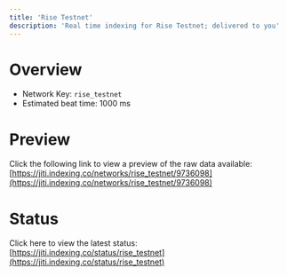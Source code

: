 ```yaml
---
title: 'Rise Testnet'
description: 'Real time indexing for Rise Testnet; delivered to you'
---
```


# Overview
- Network Key: `rise_testnet`
- Estimated beat time: 1000 ms

# Preview
Click the following link to view a preview of the raw data available: [https://jiti.indexing.co/networks/rise_testnet/9736098](https://jiti.indexing.co/networks/rise_testnet/9736098)

# Status
Click here to view the latest status: [https://jiti.indexing.co/status/rise_testnet](https://jiti.indexing.co/status/rise_testnet)
